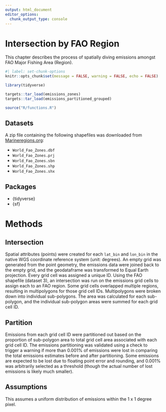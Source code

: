 ```yaml
---
output: html_document
editor_options: 
  chunk_output_type: console
---
```


# Intersection by FAO Region

This chapter describes the process of spatially diving emissions amongst FAO Major Fishing Area (Region).

```r
#| label: set-chunk-options
knitr::opts_chunk$set(message = FALSE, warning = FALSE, echo = FALSE)

library(tidyverse)

targets::tar_load(emissions_zones)
targets::tar_load(emissions_partitioned_grouped)

source("R/functions.R")
```

## Datasets

A zip file containing the following shapefiles was downloaded from [Marineregions.org](https://www.marineregions.org/gazetteer.php?p=details&id=22541):

- `World_Fao_Zones.dbf`
- `World_Fao_Zones.prj`
- `World_Fao_Zones.sbn`
- `World_Fao_Zones.shp`
- `World_Fao_Zones.shx` 

## Packages

- {tidyverse}
- {sf}

# Methods

## Intersection

Spatial attributes (points) were created for each `lat_bin` and `lon_bin` in the native WGS coordinate reference system (unit: degrees). An empty grid was generated from the point geometry, the emissions data were joined back to the empty grid, and the geodataframe was transformed to Equal Earth projection. Every grid cell was assigned a unique ID. Using the FAO shapefile (dataset 3), an intersection was run on the emissions grid cells to assign each to an FAO region. Some grid cells overlapped multiple regions, resulting in multipolygons for those grid cell IDs. Multipolygons were broken down into individual sub-polygons. The area was calculated for each sub-polygon, and the individual sub-polygon areas were summed for each grid cell ID. 

## Partition

Emissions from each grid cell ID were partitioned out based on the proportion of sub-polygon area to total grid cell area associated with each grid cell ID. The emissions partitioning was validated using a check to trigger a warning if more than 0.001% of emissions were lost in comparing the total emissions estimates before and after partitioning. Some emissions are expected to be lost due to floating point error and rounding, and 0.001% was arbitrarily selected as a threshold (though the actual number of lost emissions is likely much smaller). 

## Assumptions

This assumes a uniform distribution of emissions within the 1 x 1 degree pixel. 
